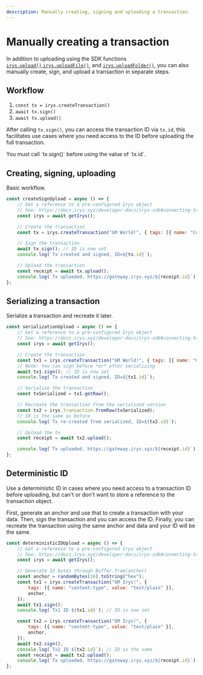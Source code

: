 ```yaml
---
description: Manually creating, signing and uploading a transaction.
---
```



# Manually creating a transaction

In addition to uploading using the SDK functions [`irys.upload()`](/developer-docs/irys-sdk/api/upload),[`irys.uploadFile()`](/developer-docs/irys-sdk/api/uploadFile),
and [`irys.uploadFolder()`](/developer-docs/irys-sdk/api/uploadFolder), you can also manually create, sign, and upload a transaction in separate steps.

## Workflow

1. `const tx = irys.createTransaction()`
2. `await tx.sign()`
3. `await tx.upload()`

After calling `tx.sign()`, you can access the transaction ID via `tx.id`, this facilitates use cases where you need access to the ID before uploading the full transaction.

<Callout type="info" emoji="ℹ️">
	You must call `tx.sign()` before using the value of `tx.id`.
</Callout>

## Creating, signing, uploading

Basic workflow.

```js
const createSignUpload = async () => {
	// Get a reference to a pre-configured Irys object
	// See: https://docs.irys.xyz/developer-docs/irys-sdk#connecting-to-irys
	const irys = await getIrys();

	// Create the transaction
	const tx = irys.createTransaction("GM World!", { tags: [{ name: "Content-Type", value: "text/plain" }] });

	// Sign the transaction
	await tx.sign(); // ID is now set
	console.log(`Tx created and signed, ID=${tx.id}`);

	// Upload the transaction
	const receipt = await tx.upload();
	console.log(`Tx uploaded. https://gateway.irys.xyz/${receipt.id}`);
};
```

## Serializing a transaction

Serialize a transaction and recreate it later.

```js
const serializationUpload = async () => {
	// Get a reference to a pre-configured Irys object
	// See: https://docs.irys.xyz/developer-docs/irys-sdk#connecting-to-irys
	const irys = await getIrys();

	// Create the transaction
	const tx1 = irys.createTransaction("GM World!", { tags: [{ name: "Content-Type", value: "text/plain" }] });
	// Note: You can sign before *or* after serializing
	await tx1.sign(); // ID is now set
	console.log(`Tx created and signed, ID=${tx1.id}`);

	// Serialize the transaction
	const txSerialized = tx1.getRaw();

	// Recreate the transaction from the serialized version
	const tx2 = irys.transaction.fromRaw(txSerialized);
	// ID is the same as before
	console.log(`Tx re-created from serialized, ID=${tx2.id}`);

	// Upload the tx
	const receipt = await tx2.upload();

	console.log(`Tx uploaded. https://gateway.irys.xyz/${receipt.id}`);
};
```

## Deterministic ID

Use a deterministic ID in cases where you need access to a transaction ID before uploading, but can't or don't want to store a reference to the transaction object.

First, generate an anchor and use that to create a transaction with your data. Then, sign the transaction and you can access the ID. Finally, you can recreate the transaction using the same anchor and data and your ID will be the same.

```js
const deterministicIDUpload = async () => {
	// Get a reference to a pre-configured Irys object
	// See: https://docs.irys.xyz/developer-docs/irys-sdk#connecting-to-irys
	const irys = await getIrys();

	// Generate 32 bytes through Buffer.from(anchor)
	const anchor = randomBytes(16).toString("hex");
	const tx1 = irys.createTransaction("GM Irys!", {
		tags: [{ name: "content-type", value: "text/plain" }],
		anchor,
	});
	await tx1.sign();
	console.log(`Tx1 ID ${tx1.id}`); // ID is now set

	const tx2 = irys.createTransaction("GM Irys!", {
		tags: [{ name: "content-type", value: "text/plain" }],
		anchor,
	});
	await tx2.sign();
	console.log(`Tx2 ID ${tx2.id}`); // ID is the same
	const receipt = await tx2.upload();
	console.log(`Tx uploaded. https://gateway.irys.xyz/${receipt.id}`);
};
```
